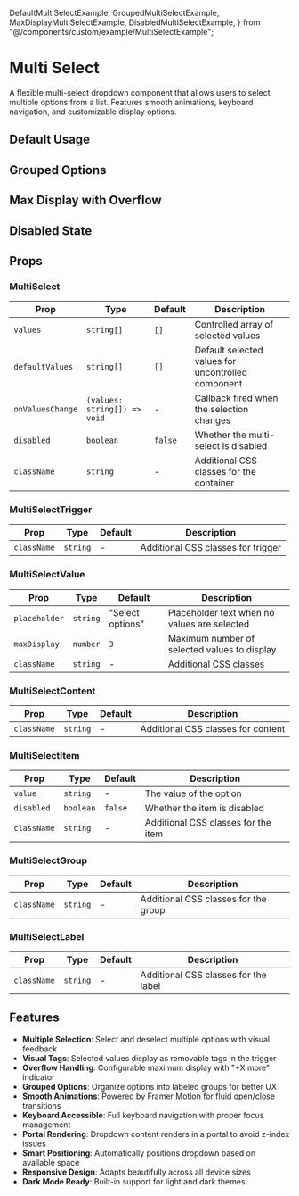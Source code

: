   DefaultMultiSelectExample,
  GroupedMultiSelectExample,
  MaxDisplayMultiSelectExample,
  DisabledMultiSelectExample,
} from "@/components/custom/example/MultiSelectExample";


# Multi Select

A flexible multi-select dropdown component that allows users to select multiple options from a list. Features smooth animations, keyboard navigation, and customizable display options.

<InstallTabs components="MultiSelect" />

## Default Usage

<DefaultMultiSelectExample />

## Grouped Options

<GroupedMultiSelectExample />

## Max Display with Overflow

<MaxDisplayMultiSelectExample />

## Disabled State

<DisabledMultiSelectExample />

## Props

### MultiSelect

| Prop             | Type                         | Default | Description                                        |
| ---------------- | ---------------------------- | ------- | -------------------------------------------------- |
| `values`         | `string[]`                   | `[]`    | Controlled array of selected values                |
| `defaultValues`  | `string[]`                   | `[]`    | Default selected values for uncontrolled component |
| `onValuesChange` | `(values: string[]) => void` | -       | Callback fired when the selection changes          |
| `disabled`       | `boolean`                    | `false` | Whether the multi-select is disabled               |
| `className`      | `string`                     | -       | Additional CSS classes for the container           |

### MultiSelectTrigger

| Prop        | Type     | Default | Description                        |
| ----------- | -------- | ------- | ---------------------------------- |
| `className` | `string` | -       | Additional CSS classes for trigger |

### MultiSelectValue

| Prop          | Type     | Default          | Description                                  |
| ------------- | -------- | ---------------- | -------------------------------------------- |
| `placeholder` | `string` | "Select options" | Placeholder text when no values are selected |
| `maxDisplay`  | `number` | `3`              | Maximum number of selected values to display |
| `className`   | `string` | -                | Additional CSS classes                       |

### MultiSelectContent

| Prop        | Type     | Default | Description                        |
| ----------- | -------- | ------- | ---------------------------------- |
| `className` | `string` | -       | Additional CSS classes for content |

### MultiSelectItem

| Prop        | Type      | Default | Description                         |
| ----------- | --------- | ------- | ----------------------------------- |
| `value`     | `string`  | -       | The value of the option             |
| `disabled`  | `boolean` | `false` | Whether the item is disabled        |
| `className` | `string`  | -       | Additional CSS classes for the item |

### MultiSelectGroup

| Prop        | Type     | Default | Description                          |
| ----------- | -------- | ------- | ------------------------------------ |
| `className` | `string` | -       | Additional CSS classes for the group |

### MultiSelectLabel

| Prop        | Type     | Default | Description                          |
| ----------- | -------- | ------- | ------------------------------------ |
| `className` | `string` | -       | Additional CSS classes for the label |

## Features

- **Multiple Selection**: Select and deselect multiple options with visual feedback
- **Visual Tags**: Selected values display as removable tags in the trigger
- **Overflow Handling**: Configurable maximum display with "+X more" indicator
- **Grouped Options**: Organize options into labeled groups for better UX
- **Smooth Animations**: Powered by Framer Motion for fluid open/close transitions
- **Keyboard Accessible**: Full keyboard navigation with proper focus management
- **Portal Rendering**: Dropdown content renders in a portal to avoid z-index issues
- **Smart Positioning**: Automatically positions dropdown based on available space
- **Responsive Design**: Adapts beautifully across all device sizes
- **Dark Mode Ready**: Built-in support for light and dark themes
